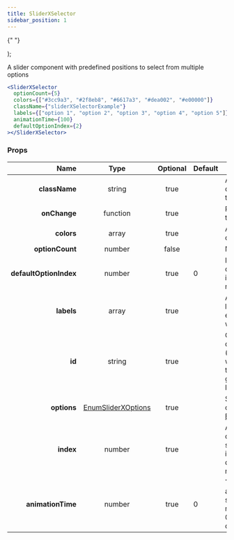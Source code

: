 ```yaml
---
title: SliderXSelector
sidebar_position: 1
---
```


<!--ExcludeStart-->


  <div style={{ width: "75%", margin: "auto" }}>
    <p></p>
    <SliderXSelector
      optionCount={5}
      colors={["#3cc9a3", "#2f8eb8", "#6617a3", "#dea002", "#e00000"]}
      className={"sliderXSelectorExample"}
      labels={["option 1", "option 2", "option 3", "option 4", "option 5"]}
      animationTime={100}
      defaultOptionIndex={2}
    >
      {" "}
    </SliderXSelector>
    <p></p>
  </div>
);

<!--ExcludeEnd-->

A slider component with predefined positions to select from multiple options

<SliderXSelectorExample></SliderXSelectorExample>

<Tabs>
  <TabItem value="jsx" label="JavaScript / Typescript">

```jsx
<SliderXSelector
  optionCount={5}
  colors={["#3cc9a3", "#2f8eb8", "#6617a3", "#dea002", "#e00000"]}
  className={"sliderXSelectorExample"}
  labels={["option 1", "option 2", "option 3", "option 4", "option 5"]}
  animationTime={100}
  defaultOptionIndex={2}
></SliderXSelector>
```

  </TabItem>
</Tabs>

### Props

|                   Name |                 Type                 | Optional | Default | Description                                                                                          |
| ---------------------: | :----------------------------------: | :------: | ------- | ---------------------------------------------------------------------------------------------------- |
|          **className** |                string                |   true   |         | Additional classname to add to the component                                                         |
|           **onChange** |               function               |   true   |         | Returns the index of the selected option                                                             |
|             **colors** |                array                 |   true   |         | Array of RGB,RGBA or HEX colors                                                                      |
|        **optionCount** |                number                |  false   |         | Number of options                                                                                    |
| **defaultOptionIndex** |                number                |   true   | 0       | Initially selected option. Invalid index is defaulted to the min or max index                        |
|             **labels** |                array                 |   true   |         | Array of strings for labels. Pass "" for empty label. **\n** works for linebreaks                    |
|                 **id** |                string                |   true   |         | Custom ID for the direct slider \(<input\>) element which overwrites the default generated random ID |
|            **options** | [EnumSliderXOptions](sliderXOptions) |   true   |         | Slider behavior options. Use [EnumSliderXOptions](sliderXOptions)                                    |
|              **index** |                number                |   true   |         | Allows to externally control the selection. Invalid indexes are defaulted to min or max index.       |
|      **animationTime** |                number                |   true   | 0       | Time of full animation for selection change in microseconds. Use 0 for instant change.               |
